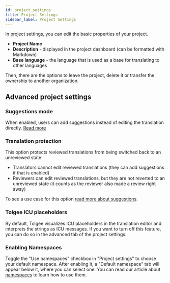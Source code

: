 ---
id: project_settings
title: Project Settings
sidebar_label: Project Settings
---


In project settings, you can edit the basic properties of your project.

- **Project Name**
- **Description** - displayed in the project dashboard (can be formatted with Markdown)
- **Base language** - the language that is used as a base for translating to other languages


Then, there are the options to leave the project, delete it or transfer the ownership to another organization.

<ScreenshotWrapper
  src="/img/docs/platform/project-settings-example.webp"
  alt="Project settings"
/>

## Advanced project settings

### Suggestions mode

When enabled, users can add suggestions instead of editing the translation directly. [Read more](./suggestions.mdx)

### Translation protection

This option protects reviewed translations from being switched back to an unreviewed state:
 - Translators cannot edit reviewed translations (they can add suggestions if that is enabled)
 - Reviewers can edit reviewed translations, but they are not reverted to an unreviewed state (it counts as the reviewer also made a review right away)

To see a use case for this option [read more about suggestions](./suggestions.mdx#protecting-reviewed-translations).
### Tolgee ICU placeholders

By default, Tolgee visualizes ICU placeholders in the translation editor and interprets the strings as ICU messages.
If you want to turn off this feature, you can do so in the advanced tab of the project settings.

### Enabling Namespaces

Toggle the "Use namespaces" checkbox in "Project settings" to choose your default namespace. After enabling it, a "Default namespace" tab will appear below it, where you can select one.
You can read our article about [namespaces](/platform/translation_keys/namespaces) to learn how to use them.

<ScreenshotWrapper
  src="/img/docs/platform/project-settings-advanced.webp"
  alt="Project settings > Advanced"
/>